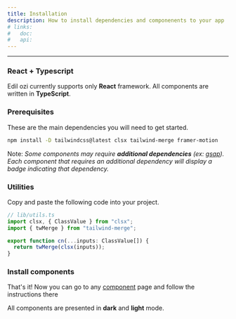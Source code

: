 ```yaml
---
title: Installation
description: How to install dependencies and componenents to your app
# links:
#   doc:
#   api:
---
```


---

<Steps>

### React + Typescript

Edil ozi currently supports only **React** framework. All components are written in **TypeScript**.

### Prerequisites

These are the main dependencies you will need to get started.

```bash
npm install -D tailwindcss@latest clsx tailwind-merge framer-motion
```

Note: _Some components may require **additional dependencies** (ex: [gsap](https://gsap.com/)). Each component that requires an additional dependency will display a badge indicating that dependency._

### Utilities

Copy and paste the following code into your project.

```typescript
// lib/utils.ts
import clsx, { ClassValue } from "clsx";
import { twMerge } from "tailwind-merge";

export function cn(...inputs: ClassValue[]) {
  return twMerge(clsx(inputs));
}
```

### Install components

That's it! Now you can go to any [component](/components) page and follow the instructions there

All components are presented in **dark** and **light** mode.

</Steps>
